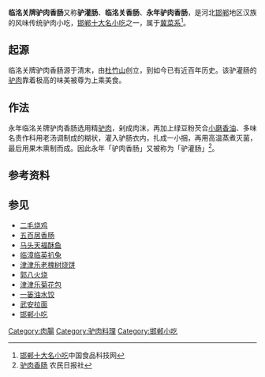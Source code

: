 '''临洺关牌驴肉香肠'''又称'''驴灌肠'''、'''临洺关香肠'''、'''永年驴肉香肠'''，是河北[[邯郸|邯郸]]地区汉族的风味传统驴肉小吃，[[邯郸小吃|邯郸十大名小吃]]之一，属于[[冀菜系|冀菜系]]<ref>[http://www.tech-food.com/kndata/1031/0062882.htm1 邯郸十大名小吃]{{dead link|date=2017年11月 |bot=InternetArchiveBot |fix-attempted=yes }}中国食品科技网</ref>。

== 起源 ==
临洺关牌驴肉香肠源于清末，由[[杜竹山|杜竹山]]创立，到如今已有近百年历史。该驴灌肠的[[驴肉|驴肉]]靠着极高的味美被尊为上乘美食。

== 作法 ==
永年临洺关牌驴肉香肠选用精[[驴肉|驴肉]]，剁成肉沫，再加上绿豆粉芡合[[大名小磨香油|小磨香油]]、多味名贵作科用老汤调制成的糊状，灌入驴肠衣内，扎成一小捆，再用高温蒸煮灭菌，最后用果木熏制而成。因此永年「驴肉香肠」又被称为「驴灌肠」<ref>[http://www.farmer.com.cn/zt/mlxc/tdtc/201307/t20130730_872997.htm 驴肉香肠] {{Wayback|url=http://www.farmer.com.cn/zt/mlxc/tdtc/201307/t20130730_872997.htm |date=20141006211310 }} 农民日报社</ref>。

== 参考资料 ==
{{reflist}}

== 参见 ==
* [[二毛烧鸡|二毛烧鸡]]
* [[五百居香肠|五百居香肠]]
* [[马头天福酥鱼|马头天福酥鱼]]
* [[临漳临英扒兔|临漳临英扒兔]]
* [[津津乐老槐树烧饼|津津乐老槐树烧饼]]
* [[郭八火烧|郭八火烧]]
* [[津津乐菊花包|津津乐菊花包]]
* [[一篓油水饺|一篓油水饺]]
* [[武安拉面|武安拉面]]
* [[邯郸小吃|邯郸小吃]]

{{邯郸小吃}}
[[Category:肉腸|Category:肉腸]]
[[Category:驴肉料理|Category:驴肉料理]]
[[Category:邯郸小吃|Category:邯郸小吃]]